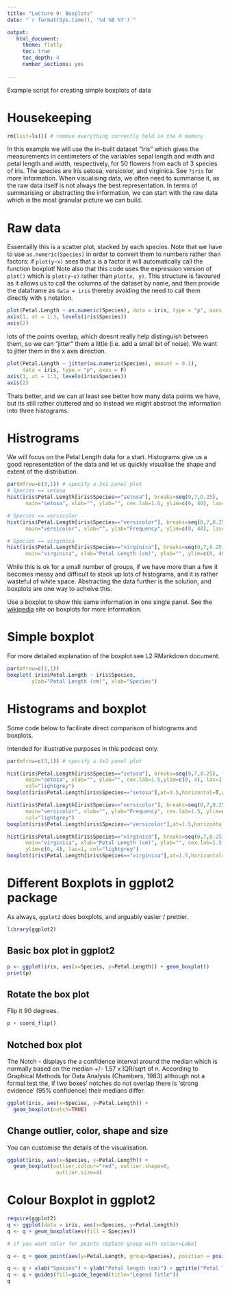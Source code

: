 ```yaml
---
title: "Lecture 9: Boxplots"
date: "`r format(Sys.time(), '%d %B %Y')`"

output:
   html_document:
     theme: flatly
     toc: true
     toc_depth: 4
     number_sections: yes
     
---
```



Example script for creating simple boxplots of data


# Housekeeping
```r
rm(list=ls()) # remove everything currently held in the R memory
```


In this example we will use the in-built dataset "iris" which gives the measurements in centimeters of the variables sepal length and width and petal length and width, respectively, for 50 flowers from each of 3 species of iris. The species are Iris setosa, versicolor, and virginica. See `?iris` for more information. When visualising data, we often need to summarise it, as the raw data itself is not always the best representation. In terms of summarising or abstracting the information, we can start with the raw data which is the most granular picture we can build.

# Raw data

Essentailly this is a scatter plot, stacked by each species. Note that we have to use `as.numeric(Species)` in order to convert them to numbers rather than factors: if `plot(y~x)` sees that x is a factor it will automatically call the function boxplot! Note also that this code uses the expression version of `plot()` which is `plot(y~x)` rather than `plot(x, y)`. This structure is favoured as it allows us to call the columns of the dataset by name, and then provide the dataframe as `data = iris` thereby avoiding the need to call them directly with `$` notation.

```r
plot(Petal.Length ~ as.numeric(Species), data = iris, type = "p", axes = F)
axis(1, at = 1:3, levels(iris$Species))
axis(2)
```

lots of the points overlap, which doesnt really help distinguish between them, so we can "jitter" them a little (i.e. add a small bit of noise). We want to jitter them in the x axis direction.

```r
plot(Petal.Length ~ jitter(as.numeric(Species), amount = 0.1), 
     data = iris, type = "p", axes = F)
axis(1, at = 1:3, levels(iris$Species))
axis(2)
```

Thats better, and we can at least see better how many data points we have, but its still rather cluttered and so instead we might abstract the information into three histograms.


# Histrograms

We will focus on the Petal Length data for a start. Histograms give us a good representation of the data and let us quickly visualise the shape and extent of the distribution.

```r
par(mfrow=c(3,1)) # specify a 3x1 panel plot
# Species == setosa
hist(iris$Petal.Length[iris$Species=="setosa"], breaks=seq(0,7,0.25),
      main="setosa", xlab="", ylab="", cex.lab=1.5, ylim=c(0, 40), las=1, col="lightgrey")

# Species == versicolor
hist(iris$Petal.Length[iris$Species=="versicolor"], breaks=seq(0,7,0.25),
      main="versicolor", xlab="", ylab="Frequency", ylim=c(0, 40), las=1, cex.lab=1.5, col="lightgrey")

# Species == virginica
hist(iris$Petal.Length[iris$Species=="virginica"], breaks=seq(0,7,0.25),
      main="virginica", xlab="Petal Length (cm)", ylab="", ylim=c(0, 40), las=1, cex.lab=1.5, col="lightgrey")

```

While this is ok for a small number of groups, if we have more than a few it becomes messy and difficult to stack up lots of histograms, and it is rather wasteful of white space. Abstracting the data further is the solution, and boxplots are one way to acheive this.

Use a boxplot to show this same information in one single panel. See the [wikipedia](http://en.wikipedia.org/wiki/Box_plot) site on boxplots for more information.

# Simple boxplot

For more detailed explanation of the boxplot see L2 RMarkdown document.

```r
par(mfrow=c(1,1))
boxplot( iris$Petal.Length ~ iris$Species,
		ylab="Petal Length (cm)", xlab="Species")
```

# Histograms and boxplot 

Some code below to facilirate direct comparison of histograms and boxplots.

Intended for illustrative purposes in this podcast only.

```r
par(mfrow=c(3,1)) # specify a 3x1 panel plot

hist(iris$Petal.Length[iris$Species=="setosa"], breaks=seq(0,7,0.25), freq=F,
      main="setosa", xlab="", ylab="", cex.lab=1.5,ylim=c(0, 4), las=1,
      col="lightgrey")
boxplot(iris$Petal.Length[iris$Species=="setosa"],at=3.5,horizontal=T,add=T,width=2)

hist(iris$Petal.Length[iris$Species=="versicolor"], breaks=seq(0,7,0.25),  freq=F,
      main="versicolor", xlab="", ylab="Frequency", cex.lab=1.5, ylim=c(0, 4), las=1,
      col="lightgrey")
boxplot(iris$Petal.Length[iris$Species=="versicolor"],at=1.5,horizontal=T,add=T)

hist(iris$Petal.Length[iris$Species=="virginica"], breaks=seq(0,7,0.25),  freq=F,
      main="virginica", xlab="Petal Length (cm)", ylab="", cex.lab=1.5, 
      ylim=c(0, 4), las=1, col="lightgrey")
boxplot(iris$Petal.Length[iris$Species=="virginica"],at=1.5,horizontal=T,add=T)
```



      
      
# Different Boxplots in ggplot2 package

As always, `ggplot2` does boxplots, and arguably easier / prettier.

```r
library(ggplot2)
```



## Basic box plot in ggplot2

```r
p <- ggplot(iris, aes(x=Species, y=Petal.Length)) + geom_boxplot()
print(p)
```

## Rotate the box plot

Flip it 90 degrees.

```r
p + coord_flip()
```

## Notched box plot

The Notch - displays the a confidence interval around the median which is normally based on the median +/- 1.57 x IQR/sqrt of n.  According to Graphical Methods for Data Analysis (Chambers, 1983) although not a formal test the, if two boxes' notches do not overlap there is ‘strong evidence’ (95% confidence) their medians differ. 

```r
ggplot(iris, aes(x=Species, y=Petal.Length)) + 
  geom_boxplot(notch=TRUE)
```


  
## Change outlier, color, shape and size

You can customise the details of the visualisation.

```r
ggplot(iris, aes(x=Species, y=Petal.Length)) + 
  geom_boxplot(outlier.colour="red", outlier.shape=8,
                outlier.size=4)
```



# Colour Boxplot in ggplot2

```r
require(ggplot2)
q <- ggplot(data = iris, aes(x=Species, y=Petal.Length)) 
q <- q + geom_boxplot(aes(fill = Species))

# if you want color for points replace group with colour=Label

q <- q + geom_point(aes(y=Petal.Length, group=Species), position = position_dodge(width=0.75))

q <- q + xlab("Species") + ylab("Petal length (cm)") + ggtitle("Petal length in several species")
q <- q + guides(fill=guide_legend(title="Legend Title"))
q
```






